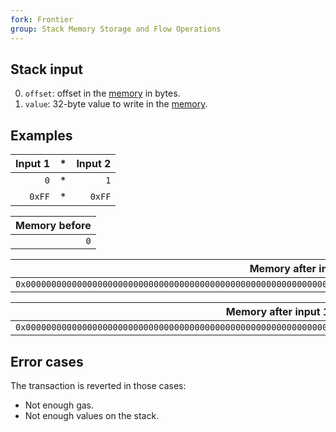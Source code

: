 ```yaml
---
fork: Frontier
group: Stack Memory Storage and Flow Operations
---
```


## Stack input

0. `offset`: offset in the [memory](/about) in bytes.
1. `value`: 32-byte value to write in the [memory](/about).

## Examples

| Input 1 | * | Input 2 |
|------:|--:|--:|
| `0` | * | `1` |
| `0xFF` | * | `0xFF` |

| Memory before |
|--------------:|
| `0` |

| Memory after input 1 |
|---------------------:|
| `0x00000000000000000000000000000000000000000000000000000000000000FF` |

| Memory after input 1 then 2 |
|----------------------------:|
| `0x0000000000000000000000000000000000000000000000000000000000000000FF` |

## Error cases

The transaction is reverted in those cases:
- Not enough gas.
- Not enough values on the stack.
